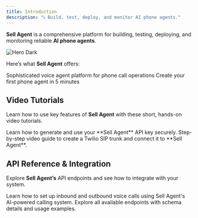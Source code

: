 ```yaml
---
title: Introduction
description: "📞 Build, test, deploy, and monitor AI phone agents."
---
```


**Sell Agent** is a comprehensive platform for building, testing, deploying, and monitoring reliable **AI phone agents**.


<img
  src="/images/dash-board.png"
  alt="Hero Dark"
/>

Here’s what **Sell Agent** offers: 

<CardGroup cols={2}>
  <Card
    title="How Sell Agent Works"
    icon="brain"
    href="/pages/sell-agent-works"
  >
    Sophisticated voice agent platform for phone call operations
  </Card>
  <Card
    title="Quickstart"
    icon="book"
    href="/quickstart"
  >
    Create your first phone agent in 5 minutes
  </Card>
</CardGroup>

## Video Tutorials

Learn how to use key features of **Sell Agent** with these short, hands-on video tutorials.

<CardGroup cols={2}>
  <Card
    title="Create Sell Agent API Key Tutorial"
    icon="key"
    href="/api-reference/introduction"
  >
    Learn how to generate and use your **Sell Agent** API key securely.
  </Card>
  <Card
    title="Create Twilio Trunk Tutorial"
    icon="phone"
    href="/pages/twilio-trunk-tutorial"
  >
    Step-by-step video guide to create a Twilio SIP trunk and connect it to **Sell Agent**.
  </Card>
</CardGroup>


## API Reference & Integration

Explore **Sell Agent’s** API endpoints and see how to integrate with your system.

<CardGroup cols={2}>
  <Card
    title="Make or Receive Calls"
    icon="phone"
    href="/pages/outbound-calls"
  >
    Learn how to set up inbound and outbound voice calls using Sell Agent's AI-powered calling system.
  </Card>
  <Card
    title="Reference APIs"
    icon="code"
    href="/api-reference"
  >
    Explore all available endpoints with schema details and usage examples.
  </Card>
  
</CardGroup>
